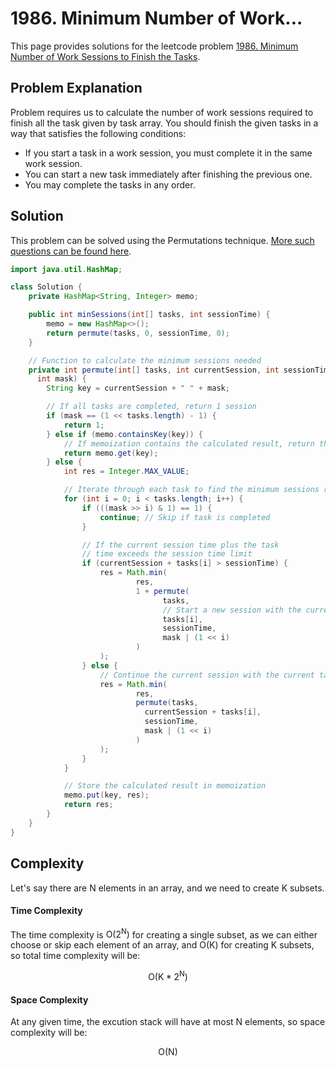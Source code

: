 
# 1986. Minimum Number of Work...

This page provides solutions for the leetcode problem [1986. Minimum Number of Work Sessions to Finish the Tasks](https://leetcode.com/problems/minimum-number-of-work-sessions-to-finish-the-tasks).

## Problem Explanation 

Problem requires us to calculate the number of work sessions required to finish all the task given by task array. You should finish the given tasks in a way that satisfies the following conditions:

- If you start a task in a work session, you must complete it in the same work session.
- You can start a new task immediately after finishing the previous one.
- You may complete the tasks in any order.

## Solution

This problem can be solved using the Permutations technique. [More such questions can be found here](/data-structures-and-algorithms/permutations).

<Tabs>
  <TabItem value="Java" label="Java" default>

```java
import java.util.HashMap;

class Solution {
    private HashMap<String, Integer> memo;

    public int minSessions(int[] tasks, int sessionTime) {
        memo = new HashMap<>();
        return permute(tasks, 0, sessionTime, 0);
    }

    // Function to calculate the minimum sessions needed
    private int permute(int[] tasks, int currentSession, int sessionTime, 
      int mask) {
        String key = currentSession + " " + mask;

        // If all tasks are completed, return 1 session
        if (mask == (1 << tasks.length) - 1) {
            return 1;
        } else if (memo.containsKey(key)) { 
            // If memoization contains the calculated result, return the value
            return memo.get(key);
        } else {
            int res = Integer.MAX_VALUE;

            // Iterate through each task to find the minimum sessions required
            for (int i = 0; i < tasks.length; i++) {
                if (((mask >> i) & 1) == 1) {
                    continue; // Skip if task is completed
                }

                // If the current session time plus the task 
                // time exceeds the session time limit
                if (currentSession + tasks[i] > sessionTime) {
                    res = Math.min(
                            res,
                            1 + permute(
                              	  tasks,
                                  // Start a new session with the current task
                                  tasks[i], 
                                  sessionTime,
                                  mask | (1 << i)
                            )
                    );
                } else {
                    // Continue the current session with the current task
                    res = Math.min(
                            res,
                            permute(tasks,
                              currentSession + tasks[i],
                              sessionTime,
                              mask | (1 << i)
                            )
                    );
                }
            }

            // Store the calculated result in memoization
            memo.put(key, res);
            return res;
        }
    }
}
```
</TabItem>
</Tabs>


## Complexity 

Let's say there are $\text{N}$ elements in an array, and we need to create $\text{K}$ subsets.

#### Time Complexity 

The time complexity is $\text{O}(2^{\text{N}})$ for creating a single subset, as we can either choose or skip each element of an array, and $\text{O}(\text{K})$ for creating $\text{K}$ subsets, so total time complexity will be:

$$
\text{O}(\text{K} * 2^{\text{N}})
$$



#### Space Complexity

At any given time, the excution stack will have at most $\text{N}$ elements, so space complexity will be:

$$
\text{O}(\text{N})
$$


